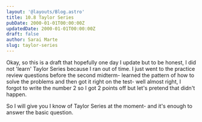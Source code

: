 ```yaml
---
layout: '@layouts/Blog.astro'
title: 10.8 Taylor Series
pubDate: 2000-01-01T00:00:00Z
updatedDate: 2000-01-01T00:00:00Z 
draft: false
author: Sarai Marte
slug: taylor-series
---
```


Okay, so this is a draft that hopefully one day I update but to be honest, I did not 'learn' Taylor Series because I ran out of time. I just went to the practice review questions before the second midterm- learned the pattern of how to solve the problems and then got it right on the test- well almost right, I forgot to write the number 2 so I got 2 points off but let's pretend that didn't happen. 

So I will give you I know of Taylor Series at the moment- and it's enough to answer the basic question. 
